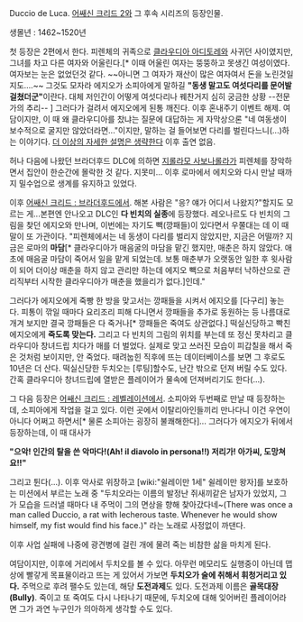 Duccio de Luca. [[어쌔신 크리드 2]]와 그 후속 시리즈의 등장인물.

생몰년 : 1462~1520년

첫 등장은 2편에서 한다. 피렌체의 귀족으로 [[클라우디아 아디토레]]와 사귀던 사이였지만, 그녀를 차고 다른 여자와 어울린다.[* 이때 어울린 여자는 뚱뚱하고 못생긴 여성이였다. 여자보는 눈은 없었던것 같다. ~~아니면 그 여자가 재산이 많은 여자여서 돈을 노린것일지도....~~ 그것도 모자라 에지오가 소피아에게 말하길 '''"동생 말고도 여섯다리를 문어발 걸쳤더군"'''이란다. 대체 저인간이 어떻게 여섯다리나 꿰찬거지 심히 궁금한 상황 --전문가의 추리-- ] 그러다가 걸려서 에지오에게 된통 깨진다. 이후 혼내주기 이벤트 해제. 여담이지만, 이 때 왜 클라우디아를 찼냐는 질문에 대답하는 게 자막상으론 "네 여동생이 보수적으로 굴지만 않았더라면..."이지만, 말하는 걸 들어보면 다리를 벌린다느니(...)하는 이야기다. [[더 이상의 자세한 설명은 생략한다]] 이후 출연 없음.

허나 다음에 나왔던 브라더후드 DLC에 의하면 [[지롤라모 사보나롤라]]가 피렌체를 장악하면서 집안이 한순간에 몰락한 것 같다. 지못미... 이후 로마에서 에치오와 다시 만날 때까지 밀수업으로 생계를 유지하고 있었다.

이후 [[어쌔신 크리드 : 브라더후드]]에서. 해본 사람은 "응? 얘가 어디서 나왔지?"할지도 모르는 게...본편엔 안나오고 DLC인 '''다 빈치의 실종'''에 등장했다. 레오나르도 다 빈치의 그림을 찾던 에지오와 만나며, 이번에는 자기도 빽(깡패들)이 있다면서 우쭐대는 데 이 때 말이 또 가관이다. "피렌체에서는 네 동생이 다리를 벌리지 않았지만, 지금은 어떨까? 지금은 로마의 '''마담'''[* 클라우디아가 매음굴의 마담을 맡긴 했지만, 매춘은 하지 않았다. 애초에 매음굴 마담이 죽어서 일을 맡게 되었는데. 보통 매춘부가 오랫동안 일한 후 윗사람이 되어 더이상 매춘을 하지 않고 관리만 하는데 에지오 빽으로 처음부터 낙하산으로 관리직부터 시작한 클라우디아가 매춘을 했을리가 없다.]인데."

그러다가 에지오에게 죽빵 한 방을 맞고서는 깡패들을 시켜서 에지오를 [다구리] 놓는다. 피통이 깎일 때마다 요리조리 피해 다니면서 깡패들을 추가로 동원하는 등 나름대로 개겨 보지만 결국 깡패들은 다 죽거나[* 깡패들은 죽여도 상관없다.] 떡실신당하고 빡친 에지오에게 '''죽도록 맞는다.''' 그리고 다 빈치의 그림의 위치를 부는데 또 정신 못차리고 클라우디아 창녀드립 치다가 매를 더 벌었다. 실제로 맞고 쓰러진 모습이 피갑칠을 해서 죽은 것처럼 보이지만, 안 죽었다. 때려눕힌 직후에 뜨는 데이터베이스를 보면 그 후로도 10년은 더 산다. 떡실신당한 두치오는 [루팅]할수도, 난간 밖으로 던져 버릴 수도 있다. 간혹 클라우디아 창녀드립에 열받은 플레이어가 물속에 던져버리기도 한다(...).

그 다음 등장은 [[어쌔신 크리드 : 레벨레이션]]에서. 소피아와 두번째로 만날 때 등장하는데, 소피아에게 작업을 걸고 있다. 이런 곳에서 이탈리아인들끼리 만나다니 이건 우연이 아니다 어쩌고 하면서[* 물론 소피아는 굉장히 불쾌해한다]... 그러다가 에지오가 뒤에서 등장하는데, 이 때 대사가

'''"으악! 인간의 탈을 쓴 악마다!(Ah! il diavolo in persona!!) 저리가! 아가씨, 도망쳐요!!"'''

그리고 튄다(...). 이후 악사로 위장하고 [wiki:"쉴레이만 1세" 쉴레이만 왕자]를 보호하는 미션에서 부르는 노래 중 "두치오라는 이름의 발정난 쥐새끼같은 남자가 있었지, 그가 모습을 드러낼 때마다 내 주먹이 그의 면상을 향해 찾아갔다네~(There was once a man called Duccio, a rat with lecherous taste. Whenever he would show himself, my fist would find his face.)" 라는 노래로 사정없이 까댄다.

이후 사업 실패에 나중에 광견병에 걸린 개에 물려 죽는 비참한 삶을 마치게 된다.

여담이지만, 이후에 거리에서 두치오를 볼 수 있다. 아무런 메모리도 실행중이 아닌데 맵상에 빨갛게 목표물이라고 뜨는 게 있어서 가보면 '''두치오가 술에 취해서 휘청거리고 있다.''' 주먹으로 후려 팰수도 있는데, 해당 '''도전과제'''도 있다. 도전과제 이름은 '''골목대장(Bully)'''. 죽이고 또 죽여도 다시 나타나기 때문에, 두치오에 대해 잊어버린 플레이어라면 그가 과연 누구인가 의아하게 생각할 수도 있다.

